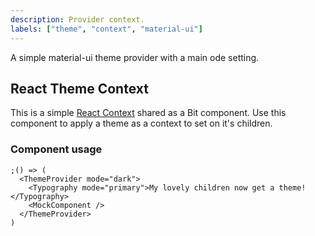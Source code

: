 ```yaml
---
description: Provider context.
labels: ["theme", "context", "material-ui"]
---
```


<!-- @format -->

A simple material-ui theme provider with a main ode setting.


## React Theme Context

This is a simple [React Context](https://reactjs.org/docs/context.html) shared as a Bit
component. Use this component to apply a theme as a context to set on it's children.

### Component usage

```tsx
;() => (
  <ThemeProvider mode="dark">
    <Typography mode="primary">My lovely children now get a theme!</Typography>
    <MockComponent />
  </ThemeProvider>
)
```
